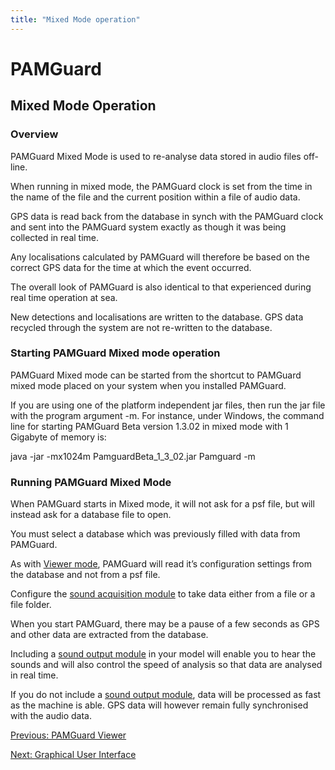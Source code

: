 ```yaml
---
title: "Mixed Mode operation"
---
```

PAMGuard
========

Mixed Mode Operation
--------------------

### Overview

PAMGuard Mixed Mode is used to re-analyse data stored in audio files off-line.

When running in mixed mode, the PAMGuard clock is set from the time in the name of the file and the current position within a file of audio data.

GPS data is read back from the database in synch with the PAMGuard clock and sent into the PAMGuard system exactly as though it was being collected in real time.

Any localisations calculated by PAMGuard will therefore be based on the correct GPS data for the time at which the event occurred.

The overall look of PAMGuard is also identical to that experienced during real time operation at sea.

New detections and localisations are written to the database. GPS data recycled through the system are not re-written to the database.

### Starting PAMGuard Mixed mode operation

PAMGuard Mixed mode can be started from the shortcut to PAMGuard mixed mode placed on your system when you installed PAMGuard.

If you are using one of the platform independent jar files, then run the jar file with the program argument -m. For instance, under Windows, the command line for starting PAMGuard Beta version 1.3.02 in mixed mode with 1 Gigabyte of memory is:  
  

java -jar -mx1024m PamguardBeta\_1\_3\_02.jar Pamguard -m

### Running PAMGuard Mixed Mode

When PAMGuard starts in Mixed mode, it will not ask for a psf file, but will instead ask for a database file to open.

You must select a database which was previously filled with data from PAMGuard.

As with [Viewer mode](viewerMode.html), PAMGuard will read it's configuration settings from the database and not from a psf file.

Configure the [sound acquisition module](../../../sound_processing/AcquisitionHelp/docs/AcquisitionOverview.html) to take data either from a file or a file folder.

When you start PAMGuard, there may be a pause of a few seconds as GPS and other data are extracted from the database.

Including a [sound output module](../../../sound_processing/soundPlaybackHelp/docs/soundPlayback_soundPlayback.html) in your model will enable you to hear the sounds and will also control the speed of analysis so that data are analysed in real time.

If you do not include a [sound output module](../../../sound_processing/soundPlaybackHelp/docs/soundPlayback_soundPlayback.html), data will be processed as fast as the machine is able. GPS data will however remain fully synchronised with the audio data.  
  

[Previous: PAMGuard Viewer](viewerMode.html)

[Next: Graphical User Interface](guiOverview.html)
